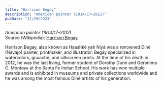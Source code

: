 ```yaml
---
title: "Harrison Begay"
description: "American painter (1914/17–2012)"
pubDate: "11/29/2023"
---
```


*American painter (1914/17–2012)*  
Source (Wikipedia): [Harrison Begay][1]

Harrison Begay, also known as Haashké yah Níyá was a renowned Diné (Navajo) painter, printmaker, and illustrator. Begay specialized in watercolors, gouache, and silkscreen prints. At the time of his death in 2012, he was the last living, former student of Dorothy Dunn and Geronima C. Montoya at the Santa Fe Indian School. His work has won multiple awards and is exhibited in museums and private collections worldwide and he was among the most famous Diné artists of his generation.

[1]: https://en.wikipedia.org/wiki/Harrison_Begay
